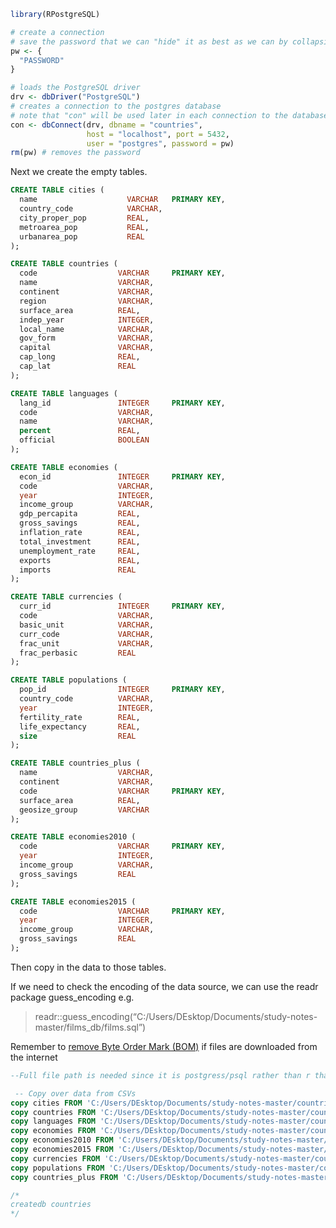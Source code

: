 ```r
library(RPostgreSQL)

# create a connection
# save the password that we can "hide" it as best as we can by collapsing it
pw <- {
  "PASSWORD"
}

# loads the PostgreSQL driver
drv <- dbDriver("PostgreSQL")
# creates a connection to the postgres database
# note that "con" will be used later in each connection to the database
con <- dbConnect(drv, dbname = "countries",
                 host = "localhost", port = 5432,
                 user = "postgres", password = pw)
rm(pw) # removes the password

```

Next we create the empty tables.

```sql


CREATE TABLE cities (
  name                    VARCHAR   PRIMARY KEY,
  country_code            VARCHAR,
  city_proper_pop         REAL,
  metroarea_pop           REAL,
  urbanarea_pop           REAL
);

CREATE TABLE countries (
  code                  VARCHAR     PRIMARY KEY,
  name                  VARCHAR,
  continent             VARCHAR,
  region                VARCHAR,
  surface_area          REAL,
  indep_year            INTEGER,
  local_name            VARCHAR,
  gov_form              VARCHAR,
  capital               VARCHAR,
  cap_long              REAL,
  cap_lat               REAL
);

CREATE TABLE languages (
  lang_id               INTEGER     PRIMARY KEY,
  code                  VARCHAR,
  name                  VARCHAR,
  percent               REAL,
  official              BOOLEAN
);

CREATE TABLE economies (
  econ_id               INTEGER     PRIMARY KEY,
  code                  VARCHAR,
  year                  INTEGER,
  income_group          VARCHAR,
  gdp_percapita         REAL,
  gross_savings         REAL,
  inflation_rate        REAL,
  total_investment      REAL,
  unemployment_rate     REAL,
  exports               REAL,
  imports               REAL
);

CREATE TABLE currencies (
  curr_id               INTEGER     PRIMARY KEY,
  code                  VARCHAR,
  basic_unit            VARCHAR,
  curr_code             VARCHAR,
  frac_unit             VARCHAR,
  frac_perbasic         REAL
);

CREATE TABLE populations (
  pop_id                INTEGER     PRIMARY KEY,
  country_code          VARCHAR,
  year                  INTEGER,
  fertility_rate        REAL,
  life_expectancy       REAL,
  size                  REAL
);

CREATE TABLE countries_plus (
  name                  VARCHAR,
  continent             VARCHAR,
  code                  VARCHAR     PRIMARY KEY,
  surface_area          REAL,
  geosize_group         VARCHAR
);

CREATE TABLE economies2010 (
  code                  VARCHAR     PRIMARY KEY,
  year                  INTEGER,
  income_group          VARCHAR,
  gross_savings         REAL
);

CREATE TABLE economies2015 (
  code                  VARCHAR     PRIMARY KEY,
  year                  INTEGER,
  income_group          VARCHAR,
  gross_savings         REAL
);

```


Then copy in the data to those tables.

If we need to check the encoding of the data source, we can use the readr package guess_encoding e.g.

> readr::guess_encoding("C:/Users/DEsktop/Documents/study-notes-master/films_db/films.sql")

Remember to [remove Byte Order Mark (BOM)](https://stackoverflow.com/questions/48253089/copy-from-file-error-invalid-input-syntax-for-integer-%C3%AF-1) if files are downloaded from the internet

```sql

--Full file path is needed since it is postgress/psql rather than r that is reading the file

 -- Copy over data from CSVs
copy cities FROM 'C:/Users/DEsktop/Documents/study-notes-master/countries_db/cities.csv' DELIMITER ',' CSV HEADER;
copy countries FROM 'C:/Users/DEsktop/Documents/study-notes-master/countries_db/countries.csv' DELIMITER ',' CSV HEADER;
copy languages FROM 'C:/Users/DEsktop/Documents/study-notes-master/countries_db/languages.csv' DELIMITER ',' CSV HEADER;
copy economies FROM 'C:/Users/DEsktop/Documents/study-notes-master/countries_db/economies.csv' DELIMITER ',' CSV HEADER;
copy economies2010 FROM 'C:/Users/DEsktop/Documents/study-notes-master/countries_db/economies2010.csv' DELIMITER ',' CSV HEADER;
copy economies2015 FROM 'C:/Users/DEsktop/Documents/study-notes-master/countries_db/economies2015.csv' DELIMITER ',' CSV HEADER;
copy currencies FROM 'C:/Users/DEsktop/Documents/study-notes-master/countries_db/currencies.csv' DELIMITER ',' CSV HEADER;
copy populations FROM 'C:/Users/DEsktop/Documents/study-notes-master/countries_db/populations.csv' DELIMITER ',' CSV HEADER;
copy countries_plus FROM 'C:/Users/DEsktop/Documents/study-notes-master/countries_db/countries_plus.csv' DELIMITER ',' CSV HEADER;

/*
createdb countries
*/
```

